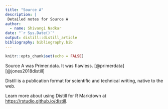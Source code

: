 ```yaml
---
title: "Source A"
description: |
 Detailed notes for Source A
author:
  - name: Shivangi Nadkar
date: "`r Sys.Date()`"
output: distill::distill_article
bibliography: bibliography.bib
---
```


```r
knitr::opts_chunk$set(echo = FALSE)
```


Source A was Primer.data. It was flawless.
[@primerdata]
[@jones2018distill]


Distill is a publication format for scientific and technical writing, native to the web. 

Learn more about using Distill for R Markdown at <https://rstudio.github.io/distill>.





